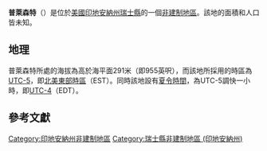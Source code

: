 {{noteTA
|G1=USState
|G2=地名
|G3=Unit
}}
{{Infobox settlement
|official_name            = 普萊森特
|native_name = Pleasant
|settlement_type          = [[非建制地區|非建制地區]]
|image_skyline            = 
|imagesize                = 
|pushpin_map              = USA Indiana
|pushpin_label            = 普萊森特
|pushpin_label_position   = top
|pushpin_map_caption      = 普萊森特在印地安納州的位置
|subdivision_type         = [[世界政區索引|國家]]
|subdivision_type1        = [[美国州份|州份]]
|subdivision_type2        = [[印地安納州行政区划|縣]]
|subdivision_name         = [[美国|美国]]
|subdivision_name1        = [[印地安納州|印地安納州]]
|subdivision_name2        = [[瑞士縣_(印地安納州)|瑞士縣]]
|elevation_ft             = 955
|elevation_m              = 291
|area_total_km2           = 
|area_total_sq_mi         = 
|area_land_km2            = 
|area_land_sq_mi          = 
|area_water_km2           = 
|area_water_sq_mi         = 
|population_as_of         = 2010
|population_footnotes     = 
|population_total         = 
|population_metro         = 
|population_density_km2   = auto
|population_density_sq_mi = auto
|timezone                 = [[北美东部时区|北美东部时区]]
|utc_offset               = -5
|coordinates              = {{coord|38|52|16|N|85|11|03|W|display=inline,title}}
| coor_pinpoint           = 
| coordinates_footnotes   = 
|timezone_DST             = EDT
|utc_offset_DST           = -4
|postal_code_type         = [[美國郵區編號|郵區編號]]
|postal_code              = 47043
|area_code                = {{link-en|电话区号812|Area code 812|812}}
|blank_name = [[地名信息系统|GNIS ID]]
|blank_info = 441232<ref name="GNIS">{{cite gnis|441232|Pleasant}}</ref>
}}
'''普萊森特'''（{{lang-en|Pleasant}}）是位於[[美國|美國]][[印地安納州|印地安納州]][[瑞士縣_(印地安納州)|瑞士縣]]的一個[[非建制地區|非建制地區]]。該地的面積和人口皆未知。

== 地理 ==
普萊森特所處的海拔為高於海平面291米（即955英呎），而該地所採用的時區為[[UTC-5|UTC-5]]，即[[北美東部時區|北美東部時區]]（EST）。同時該地設有[[夏令時間|夏令時間]]，為UTC-5調快一小時，即[[UTC-4|UTC-4]]（EDT）。

== 參考文獻 ==
{{reflist}}

{{瑞士縣 (印地安納州)}}

{{DEFAULTSORT:Pleasant}}
[[Category:印地安納州非建制地區|Category:印地安納州非建制地區]]
[[Category:瑞士縣非建制地區_(印地安納州)|Category:瑞士縣非建制地區 (印地安納州)]]

{{Indiana-geo-stub}}